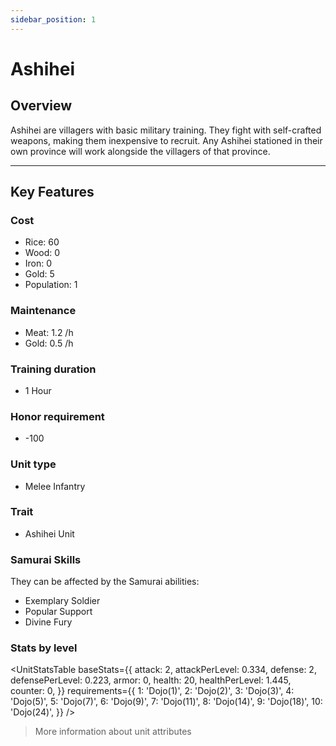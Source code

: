 ```yaml
---
sidebar_position: 1
---
```



# Ashihei

## Overview

Ashihei are villagers with basic military training. They fight with self-crafted weapons, making them inexpensive to recruit. Any Ashihei stationed in their own province will work alongside the villagers of that province.

---

## Key Features

### Cost
- Rice: 60
- Wood: 0
- Iron: 0
- Gold: 5
- Population: 1

### Maintenance
- Meat: 1.2 /h
- Gold: 0.5 /h

### Training duration
- 1 Hour

### Honor requirement
- -100

### Unit type
- <Link to="../#melee-infantry">Melee Infantry</Link>


### Trait
- <Link to="../#ashihei-units">Ashihei Unit</Link>

### Samurai Skills  
They can be affected by the Samurai abilities:  
- <Link to="../../samurais/charisma-skills#exemplary-soldier">Exemplary Soldier</Link>  
- <Link to="../../samurais/charisma-skills#popular-support">Popular Support</Link>  
- <Link to="../../samurais/charisma-skills#divine-fury">Divine Fury</Link>

### Stats by level

<UnitStatsTable
  baseStats={{
    attack: 2,
    attackPerLevel: 0.334,
    defense: 2,
    defensePerLevel: 0.223,
    armor: 0,
    health: 20,
    healthPerLevel: 1.445,
    counter: 0,
  }}
  requirements={{
    1: 'Dojo(1)',
    2: 'Dojo(2)',
    3: 'Dojo(3)',
    4: 'Dojo(5)',
    5: 'Dojo(7)',
    6: 'Dojo(9)',
    7: 'Dojo(11)',
    8: 'Dojo(14)',
    9: 'Dojo(18)',
    10: 'Dojo(24)',
  }}
/>

> <Link to="../#attributes">More information about unit attributes</Link>
